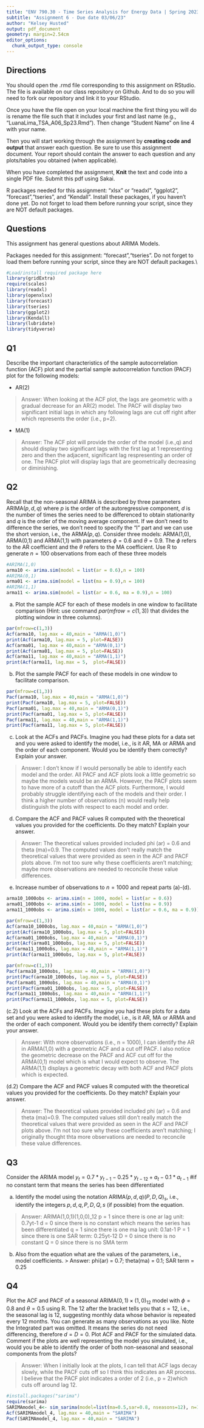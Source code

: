 ```yaml
---
title: "ENV 790.30 - Time Series Analysis for Energy Data | Spring 2023"
subtitle: "Assignment 6 - Due date 03/06/23"
author: "Kelsey Husted"
output: pdf_document
geometry: margin=2.54cm
editor_options: 
  chunk_output_type: console
---
```

  
## Directions
  
You should open the .rmd file corresponding to this assignment on RStudio. The file is available on our class repository on Github. And to do so you will need to fork our repository and link it to your RStudio.  

Once you have the file open on your local machine the first thing you will do is rename the file such that it includes your first and last name (e.g., "LuanaLima_TSA_A06_Sp23.Rmd"). Then change "Student Name" on line 4 with your name. 

Then you will start working through the assignment by  **creating code and output** that answer each question. Be sure to use this assignment document. Your report should contain the answer to each question and any plots/tables you obtained (when applicable).

When you have completed the assignment, **Knit** the text and code into a single PDF file. Submit this pdf using Sakai. 

R packages needed for this assignment: "xlsx" or "readxl", "ggplot2", "forecast","tseries", and "Kendall". Install these packages, if you haven't done yet. Do not forget to load them before running your script, since they are NOT default packages.

## Questions 

This assignment has general questions about ARIMA Models. 

Packages needed for this assignment: "forecast","tseries". Do not forget to load them before running your script, since they are NOT default packages.\\

```r
#Load/install required package here
library(gridExtra)
require(scales)
library(readxl)
library(openxlsx)
library(forecast)
library(tseries)
library(ggplot2)
library(Kendall)
library(lubridate)
library(tidyverse)
```


## Q1
Describe the important characteristics of the sample autocorrelation function (ACF) plot and the partial sample autocorrelation function (PACF) plot for the following models: 


* AR(2)

> Answer: When looking at the ACF plot, the lags are geometric with a gradual decrease for an AR(2) model. The PACF will display two significant initial lags in which any following lags are cut off right after which represents the order (i.e., p=2).

* MA(1)

> Answer: The ACF plot will provide the order of the model (i.e.,q) and should display two significant lags with the first lag at 1 representing zero and then the adjacent, significant lag respresenting an order of one. The PACF plot will display lags that are geometrically decreasing or diminishing.



## Q2
Recall that the non-seasonal ARIMA is described by three parameters ARIMA$(p,d,q)$ where $p$ is the order of the autoregressive component, $d$ is the number of times the series need to be differenced to obtain stationarity and $q$ is the order of the moving average component. If we don't need to difference the series, we don't need to specify the "I" part and we can use the short version, i.e., the ARMA$(p,q)$. Consider three models: ARMA(1,0), ARMA(0,1) and ARMA(1,1) with parameters $\phi=0.6$ and $\theta= 0.9$. The $\phi$ refers to the AR coefficient and the $\theta$ refers to the MA coefficient. Use R to generate $n=100$ observations from each of these three models

```r
#ARIMA(1,0)
arma10 <- arima.sim(model = list(ar = 0.6),n = 100)
#ARIMA(0,1)
arma01 <- arima.sim(model = list(ma = 0.9),n = 100)
#ARIMA(1,1)
arma11 <- arima.sim(model = list(ar = 0.6, ma = 0.9),n = 100)
```


(a) Plot the sample ACF for each of these models in one window to facilitate comparison (Hint: use command $par(mfrow=c(1,3))$ that divides the plotting window in three columns).  

```r
par(mfrow=c(1,3))
Acf(arma10, lag.max = 40,main = "ARMA(1,0)")
print(Acf(arma10, lag.max = 5, plot=FALSE))
Acf(arma01, lag.max = 40,main = "ARMA(0,1)")
print(Acf(arma01, lag.max = 5, plot=FALSE))
Acf(arma11, lag.max = 40,main = "ARMA(1,1)")
print(Acf(arma11, lag.max = 5,  plot=FALSE))
```


(b) Plot the sample PACF for each of these models in one window to facilitate comparison.  

```r
par(mfrow=c(1,3))
Pacf(arma10, lag.max = 40,main = "ARMA(1,0)")
print(Pacf(arma10, lag.max = 5, plot=FALSE))
Pacf(arma01, lag.max = 40,main = "ARMA(0,1)")
print(Pacf(arma01, lag.max = 5, plot=FALSE))
Pacf(arma11, lag.max = 40,main = "ARMA(1,1)")
print(Pacf(arma11, lag.max = 5, plot=FALSE))
```

(c) Look at the ACFs and PACFs. Imagine you had these plots for a data set and you were asked to identify the model, i.e., is it AR, MA or ARMA and the order of each component. Would you be identify them correctly? Explain your answer.

> Answer: I don't know if I would personally be able to identify each model and the order. All PACF and ACF plots look a little geometric so maybe the models would be an ARMA. However, the PACF plots seem to have more of a cutoff than the ACF plots. Furthermore, I would probably struggle identifying each of the models and their order. I think a higher number of observations (n) would really help distinguish the plots with respect to each model and order. 

(d) Compare the ACF and PACF values R computed with the theoretical values you provided for the coefficients. Do they match? Explain your answer.

> Answer: The theoretical values provided included phi (ar) = 0.6 and theta (ma)=0.9. The computed values don't really match the theoretical values that were provided as seen in the ACF and PACF plots above. I'm not too sure why these coefficients aren't matching; maybe more observations are needed to reconcile these value differences.


(e) Increase number of observations to $n=1000$ and repeat parts (a)-(d).

```r
arma10_1000obs <- arima.sim(n = 1000, model = list(ar = 0.6))
arma01_1000obs <- arima.sim(n = 1000, model = list(ma = 0.9))
arma11_1000obs <- arima.sim(n = 1000, model = list(ar = 0.6, ma = 0.9))
```

```r
par(mfrow=c(1,3))
Acf(arma10_1000obs, lag.max = 40,main = "ARMA(1,0)")
print(Acf(arma10_1000obs, lag.max = 5, plot=FALSE))
Acf(arma01_1000obs, lag.max = 40,main = "ARMA(0,1)")
print(Acf(arma01_1000obs, lag.max = 5, plot=FALSE))
Acf(arma11_1000obs, lag.max = 40,main = "ARMA(1,1)")
print(Acf(arma11_1000obs, lag.max = 5, plot=FALSE))
```

```r
par(mfrow=c(1,3))
Pacf(arma10_1000obs, lag.max = 40,main = "ARMA(1,0)")
print(Pacf(arma10_1000obs, lag.max = 5, plot=FALSE))
Pacf(arma01_1000obs, lag.max = 40,main = "ARMA(0,1)")
print(Pacf(arma01_1000obs, lag.max = 5, plot=FALSE))
Pacf(arma11_1000obs, lag.max = 40,main = "ARMA(1,1)")
print(Pacf(arma11_1000obs, lag.max = 5, plot=FALSE))
```

(c.2) Look at the ACFs and PACFs. Imagine you had these plots for a data set and you were asked to identify the model, i.e., is it AR, MA or ARMA and the order of each component. Would you be identify them correctly? Explain your answer.

> Answer: With more observations (i.e., n = 1000), I can identify the AR in ARMA(1,0) with a geometric ACF and a cut off PACF. I also notice the geometric decrease on the PACF and ACF cut off for the ARMA(0,1) model which is what I would expect to observe. The ARMA(1,1) displays a geometric decay with both ACF and PACF plots which is expected.

(d.2) Compare the ACF and PACF values R computed with the theoretical values you provided for the coefficients. Do they match? Explain your answer.

> Answer: The theoretical values provided included phi (ar) = 0.6 and theta (ma)=0.9. The computed values still don't really match the theoretical values that were provided as seen in the ACF and PACF plots above. I'm not too sure why these coefficients aren't matching; I originally thought thta more observations are needed to reconcile these value differences.

## Q3

Consider the ARIMA model $y_t=0.7*y_{t-1}-0.25*y_{t-12}+a_t-0.1*a_{t-1}$
#if no constant term that means the series has been differentiated

(a) Identify the model using the notation ARIMA$(p,d,q)(P,D,Q)_ s$, i.e., identify the integers $p,d,q,P,D,Q,s$ (if possible) from the equation.

> Answer: ARIMA(1,0,1)(1,0,0)_12
p = 1 since there is one ar lag unit: 0.7yt-1
d = 0 since there is no constant which means the series has been differentiated
q = 1 since there is one ma lag unit: 0.1at-1
P = 1 since there is one SAR term: 0.25yt-12
D = 0 since there is no constant
Q = 0 since there is no SMA term

(b) Also from the equation what are the values of the parameters, i.e., model coefficients. 
> Answer: phi(ar) = 0.7; theta(ma) = 0.1; SAR term = 0.25

## Q4

Plot the ACF and PACF of a seasonal ARIMA$(0, 1)\times(1, 0)_{12}$ model with $\phi =0 .8$ and $\theta = 0.5$ using R. The $12$ after the bracket tells you that $s=12$, i.e., the seasonal lag is 12, suggesting monthly data whose behavior is repeated every 12 months. You can generate as many observations as you like. Note the Integrated part was omitted. It means the series do not need differencing, therefore $d=D=0$. Plot ACF and PACF for the simulated data. Comment if the plots are well representing the model you simulated, i.e., would you be able to identify the order of both non-seasonal and seasonal components from the plots? 

> Answer: When I initially look at the plots, I can tell that ACF lags decay slowly, while the PACF cuts off so I think this indicates an AR process. I believe that the PACF plot indicates a order of 2 (i.e., p = 2)which cuts off around lag 12.

```r
#install.packages("sarima")
require(sarima)
SARIMAmodel_4<- sim_sarima(model=list(ma=0.5,sar=0.8, nseasons=12), n=1000) 
Acf(SARIMAmodel_4, lag.max = 40,main = "SARIMA")
Pacf(SARIMAmodel_4, lag.max = 40,main = "SARIMA")
```

